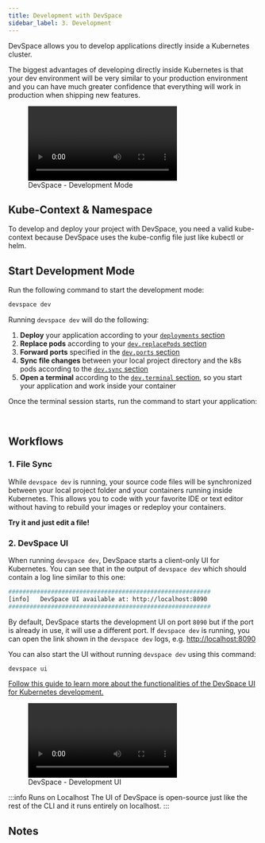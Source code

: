 ```yaml
---
title: Development with DevSpace
sidebar_label: 3. Development
---
```



DevSpace allows you to develop applications directly inside a Kubernetes cluster.

The biggest advantages of developing directly inside Kubernetes is that your dev environment will be very similar to your production environment and you can have much greater confidence that everything will work in production when shipping new features.

<figure class="frame">
  <video controls loop autoplay="true">
    <source src={require('@site/static/img/devspace-dev-ide.mp4').default} type="video/mp4" />
  </video>
  <figcaption>DevSpace - Development Mode</figcaption>
</figure>


## Kube-Context & Namespace
To develop and deploy your project with DevSpace, you need a valid kube-context because DevSpace uses the kube-config file just like kubectl or helm.

<KubeContextFragment/>


## Start Development Mode
Run the following command to start the development mode:
```bash
devspace dev
```


Running `devspace dev` will do the following:

1. **Deploy** your application according to your [`deployments` section](../configuration/deployments/basics.mdx)
2. **Replace pods** according to your [`dev.replacePods` section](../configuration/development/replace-pods.mdx)
3. **Forward ports** specified in the [`dev.ports` section](../configuration/development/port-forwarding.mdx)
4. **Sync file changes** between your local project directory and the k8s pods according to the [`dev.sync` section](../configuration/development/file-synchronization.mdx)
5. **Open a terminal** according to the [`dev.terminal` section](../configuration/development/terminal.mdx), so you start your application and work inside your container

Once the terminal session starts, run the command to start your application:

<StartAppFragment/>



<br/>

## Workflows

### 1. File Sync
While `devspace dev` is running, your source code files will be synchronized between your local project folder and your containers running inside Kubernetes. This allows you to code with your favorite IDE or text editor without having to rebuild your images or redeploy your containers.

**Try it and just edit a file!**


### 2. DevSpace UI
When running `devspace dev`, DevSpace starts a client-only UI for Kubernetes. You can see that in the output of `devspace dev` which should contain a log line similar to this one:
```bash
#########################################################
[info]   DevSpace UI available at: http://localhost:8090
#########################################################
```

By default, DevSpace starts the development UI on port `8090` but if the port is already in use, it will use a different port. If `devspace dev` is running, you can open the link shown in the `devspace dev` logs, e.g. [http://localhost:8090](http://localhost:8090)

You can also start the UI without running `devspace dev` using this command:
```bash
devspace ui
```

[Follow this guide to learn more about the functionalities of the DevSpace UI for Kubernetes development.](../guides/localhost-ui.mdx)

<figure class="frame">
  <video controls loop autoplay="true">
    <source src={require('@site/static/img/devspace-ui.mp4').default} type="video/mp4" />
  </video>
  <figcaption>DevSpace - Development UI</figcaption>
</figure>

:::info Runs on Localhost
The UI of DevSpace is open-source just like the rest of the CLI and it runs entirely on localhost.
:::


## Notes

<FragmentWarningMultipleDev/>
